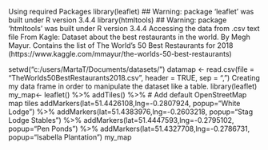 Using required Packages
library(leaflet)
## Warning: package 'leaflet' was built under R version 3.4.4
library(htmltools)
## Warning: package 'htmltools' was built under R version 3.4.4
Accessing the data from .csv text file
From Kagle: Dataset about the best restaurants in the world. By Megh Mayur. Contains the list of The World’s 50 Best Restaurants for 2018 (https://www.kaggle.com/mmayur/the-worlds-50-best-restaurants)

setwd("c:/users/MartaT/Documents/datasets/")
datamap <- read.csv(file = "TheWorlds50BestRestaurants2018.csv", header = TRUE, sep = ",")
Creating my data frame in order to manipulate the dataset like a table.
library(leaflet)
my_map<- leaflet() %>%
  addTiles() %>%  # Add default OpenStreetMap map tiles
  addMarkers(lat=51.4426108,lng=-0.2807924, popup="White Lodge") %>%
  addMarkers(lat=51.4383976,lng=-0.2603218, popup="Stag Lodge Stables") %>%
  addMarkers(lat=51.4447593,lng=-0.2795102, popup="Pen Ponds") %>%
  addMarkers(lat=51.4327708,lng=-0.2786731, popup="Isabella Plantation")
my_map

